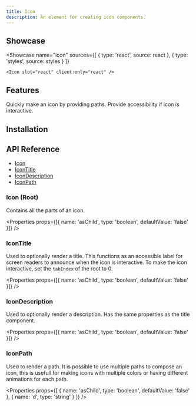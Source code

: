 ```yaml
---
title: Icon
description: An element for creating icon components.
---
```



## Showcase

<Showcase
	name="icon"
	sources={[
		{ type: 'react', source: react },
		{ type: 'styles', source: styles }
	]}
>
	<Icon slot="react" client:only="react" />
</Showcase>

## Features

<Features>
	<Feature>Quickly make an icon by providing paths.</Feature>
	<Feature>Provide accessibility if icon is interactive.</Feature>
</Features>

## Installation

<Installation name="react-icon" />

## API Reference

-   [Icon](#icon-root)
-   [IconTitle](#icontitle)
-   [IconDescription](#icondescription)
-   [IconPath](#iconpath)

### Icon (Root)

Contains all the parts of an icon.

<Properties
	props={[{ name: 'asChild', type: 'boolean', defaultValue: 'false' }]}
/>

### IconTitle

Used to optionally render a title. This functions as an accessible label for screen readers to announce when the icon is interactive. To make the icon interactive, set the `tabIndex` of the root to 0.

<Properties
	props={[{ name: 'asChild', type: 'boolean', defaultValue: 'false' }]}
/>

### IconDescription

Used to optionally render a description. Has the same properties as the title component.

<Properties
	props={[{ name: 'asChild', type: 'boolean', defaultValue: 'false' }]}
/>

### IconPath

Used to render a path. It is possible to use multiple paths to compose an icon, this is usefull for making icons with multiple colors or having different animations for each path.

<Properties
	props={[
		{ name: 'asChild', type: 'boolean', defaultValue: 'false' },
		{ name: 'd', type: 'string' }
	]}
/>
